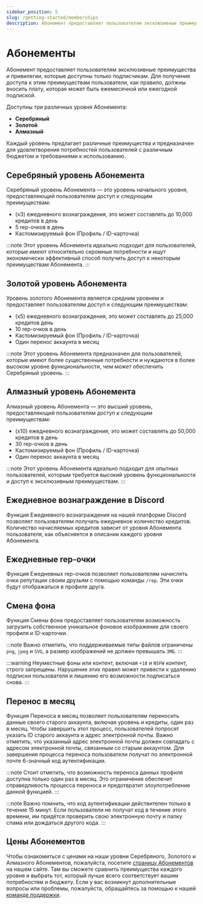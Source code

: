 ```yaml
---
sidebar_position: 5
slug: /getting-started/memberships
description: Абонемент предоставляет пользователям эксклюзивные преимущества и привилегии
---
```


# Абонементы

Абонемент предоставляет пользователям эксклюзивные преимущества и привилегии, которые доступны только подписчикам. Для получения доступа к этим преимуществам пользователи, как правило, должны вносить плату, которая может быть ежемесячной или ежегодной подпиской.

Доступны три различных уровня Абонемента:

- **Серебряный**
- **Золотой** 
- **Алмазный**

Каждый уровень предлагает различные преимущества и предназначен для удовлетворения потребностей пользователей с различным бюджетом и требованиями к использованию.

## Серебряный уровень Абонемента

Серебряный уровень Абонемента — это уровень начального уровня, предоставляющий пользователям доступ к следующим преимуществам:

- (x3) ежедневного вознаграждения, это может составлять до 10,000 кредитов в день
- 5 rep-очков в день
- Кастомизируемый фон (Профиль / ID-карточка)

:::note
Этот уровень Абонемента идеально подходит для пользователей, которые имеют относительно скромные потребности и ищут экономически эффективный способ получить доступ к некоторым преимуществам Абонемента.
:::

## Золотой уровень Абонемента

Уровень золотого Абонемента является средним уровнем и предоставляет пользователям доступ к следующим преимуществам:

- (x5) ежедневного вознаграждения, это может составлять до 25,000 кредитов день
- 10 rep-очков в день
- Кастомизируемый фон (Профиль / ID-карточка)
- Один перенос аккаунта в месяц

:::note
Этот уровень Абонемента предназначен для пользователей, которые имеют более существенные потребности и нуждаются в более высоком уровне функциональности, чем может обеспечить Серебряный уровень.
:::

## Алмазный уровень Абонемента

Алмазный уровень Абонемента — это высший уровень, предоставляющий пользователям доступ к следующим преимуществам:

- (x10) ежедневного вознаграждения, это может составлять до 50,000 кредитов в день
- 30 rep-очков в день
- Кастомизируемый фон (Профиль / ID-карточка)
- Один перенос аккаунта в месяц

:::note
Этот уровень Абонемента идеально подходит для опытных пользователей, которым требуется высокий уровень функциональности и доступ к эксклюзивным преимуществам.
:::

## Ежедневное вознаграждение в Discord

Функция Ежедневного вознаграждения на нашей платформе Discord позволяет пользователям получать ежедневное количество кредитов. Количество начисляемых кредитов зависит от уровня Абонемента пользователя, как объясняется в описании каждого уровня Абонемента.

## Ежедневные rep-очки

Функция Ежедневных rep-очков позволяет пользователям начислять очки репутации своим друзьям с помощью команды `/rep`. Эти очки будут отображаться в профиле друга. 

## Смена фона

Функция Смены фона предоставляет пользователям возможность загрузить собственное уникальное фоновое изображение для своего профиля и ID-карточки. 

:::note
Важно отметить, что поддерживаемые типы файлов ограничены `png`, `jpeg` и `SVG`, а размер изображений не должен превышать `3MБ`.
:::

:::warning
Неуместные фоны или контент, включая `+18` и `NSFW` контент, строго запрещены. Нарушение этих правил может привести к удалению подписки пользователя и лишению его возможности подписаться снова.
:::

## Перенос в месяц

Функция Переноса в месяц позволяет пользователям переносить данные своего старого аккаунта, включая уровень и кредиты, один раз в месяц. Чтобы завершить этот процесс, пользователей попросят указать ID старого аккаунта и адрес электронной почты. Важно отметить, что указанный адрес электронной почты должен совпадать с адресом электронной почты, связанным со старым аккаунтом. Для завершения процесса переноса пользователи получат по электронной почте 6-значный код аутентификации.

:::note
Стоит отметить, что возможность переноса данных профиля доступна только один раз в месяц. Это ограничение обеспечит справедливость процесса переноса и предотвратит злоупотребление данной функцией.
:::

:::note
Важно помнить, что код аутентификации действителен только в течение 15 минут. Если пользователи не получат код в течение этого времени, им придётся проверить свою электронную почту и папку спама или дождаться другого кода.
:::

## Цены Абонементов

Чтобы ознакомиться с ценами на наши уровни Серебряного, Золотого и Алмазного Абонементов, пожалуйста, посетите [страницу Абонементов](https://probot.io/memberships) на нашем сайте. Там вы сможете сравнить преимущества каждого уровня и выбрать тот, который лучше всего соответствует вашим потребностям и бюджету. Если у вас возникнут дополнительные вопросы или проблемы, пожалуйста, обращайтесь за помощью к нашей [команде поддержки](https://discord.gg/probot).
